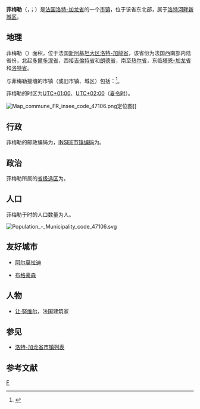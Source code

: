 {{noteTA|G1=法国地名}}
{{Infobox French commune
| name                  = 菲梅勒
| native name           = Fumel
| arrondissement        = [[洛特河畔新城区|洛特河畔新城区]]
}}
'''菲梅勒'''（{{lang-fr|Fumel}}，{{IPA-fr|fymɛl}}；{{lang-oc|Fumèl}}）是[[法国|法国]][[洛特-加龙省|洛特-加龙省]]的一个[[市镇_(法国)|市镇]]，位于该省东北部，属于[[洛特河畔新城区|洛特河畔新城区]]。

== 地理 ==
菲梅勒（{{wikidata|property|linked|P625}}）面积{{wikidata|properties|P2046}}，位于法国[[新阿基坦大区|新阿基坦大区]][[洛特-加龍省|洛特-加龍省]]，该省份为法国西南部内陆省份，北起[[多爾多涅省|多爾多涅省]]，西接[[吉倫特省|吉倫特省]]和[[朗德省|朗德省]]，南至[[热尔省|热尔省]]，东临[[塔恩-加龙省|塔恩-加龙省]]和[[洛特省|洛特省]]。

与菲梅勒接壤的市镇（或旧市镇、城区）包括：{{Wikidata|properties|linked|P47}}<ref name="geo">{{Cite web|url=https://www.geoportail.gouv.fr/carte|title=Carte|accessdate=2020-03-22|author=Géoportail|language=fr|publisher=Géoportail|archive-date=2017-01-29|archive-url=https://web.archive.org/web/20170129154129/https://www.geoportail.gouv.fr/carte/|dead-url=no}}</ref>。

菲梅勒的时区为[[UTC+01:00|UTC+01:00]]、[[UTC+02:00|UTC+02:00]]（[[夏时制|夏令时]]）。

[[File:Map_commune_FR_insee_code_47106.png|thumb]]定位图]]{{Clear|left}}
== 行政 ==
菲梅勒的邮政编码为{{wikidata|properties|P281}}，[[法国国家统计与经济研究所|INSEE市镇编码]]为{{wikidata|properties|P374}}。

== 政治 ==
菲梅勒所属的[[縣_(法國)|省级选区]]为{{WikidataLink|{{wikidata|properties|raw|best||P7938}}}}。

== 人口 ==
菲梅勒于{{wikidata|qualifier|P1082|P585}}时的人口数量为{{wikidata|property|raw|P1082}}人。

[[File:Population_-_Municipality_code_47106.svg|thumb]]{{Clear|left}}
== 友好城市 ==
* {{SPA}} [[阿尔莫拉迪|阿尔莫拉迪]]
* {{GER}} [[布格豪森|布格豪森]]

== 人物 ==
* [[让·努维尔|让·努维尔]]，法国建筑家

== 参见 ==
* [[洛特-加龙省市镇列表|洛特-加龙省市镇列表]]

== 参考文献 ==
{{reflist}}

{{洛特-加龍省市鎮}}
{{Authority control}}
[[Category:洛特-加龙省市镇|F]]